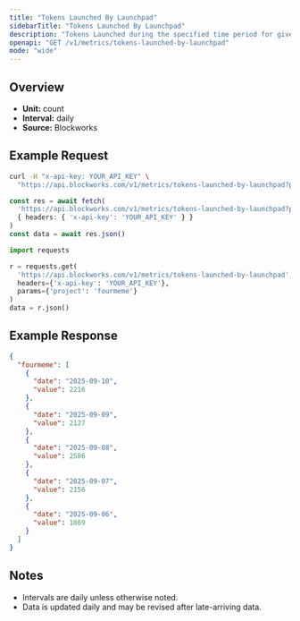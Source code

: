 ```yaml
---
title: "Tokens Launched By Launchpad"
sidebarTitle: "Tokens Launched By Launchpad"
description: "Tokens Launched during the specified time period for given launchpad."
openapi: "GET /v1/metrics/tokens-launched-by-launchpad"
mode: "wide"
---
```


## Overview

- **Unit:** count
- **Interval:** daily
- **Source:** Blockworks

## Example Request

<CodeGroup>

```bash cURL
curl -H "x-api-key: YOUR_API_KEY" \
  "https://api.blockworks.com/v1/metrics/tokens-launched-by-launchpad?project=fourmeme"
```

```typescript TypeScript
const res = await fetch(
  'https://api.blockworks.com/v1/metrics/tokens-launched-by-launchpad?project=fourmeme',
  { headers: { 'x-api-key': 'YOUR_API_KEY' } }
)
const data = await res.json()
```

```python Python
import requests

r = requests.get(
  'https://api.blockworks.com/v1/metrics/tokens-launched-by-launchpad',
  headers={'x-api-key': 'YOUR_API_KEY'},
  params={'project': 'fourmeme'}
)
data = r.json()
```

</CodeGroup>

## Example Response

```json
{
  "fourmeme": [
    {
      "date": "2025-09-10",
      "value": 2216
    },
    {
      "date": "2025-09-09",
      "value": 2127
    },
    {
      "date": "2025-09-08",
      "value": 2586
    },
    {
      "date": "2025-09-07",
      "value": 2156
    },
    {
      "date": "2025-09-06",
      "value": 1869
    }
  ]
}
```

## Notes
- Intervals are daily unless otherwise noted.
- Data is updated daily and may be revised after late-arriving data.